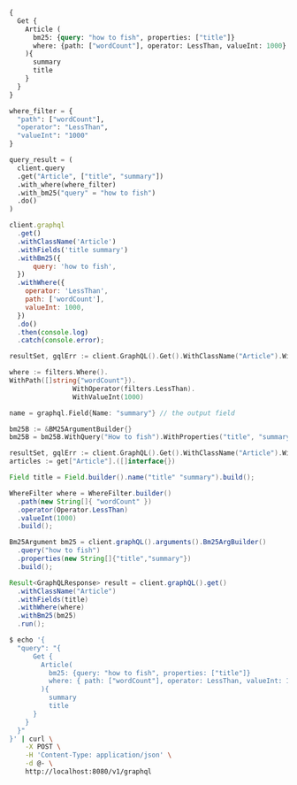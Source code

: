 
<Tabs groupId="languages">
<TabItem value="graphql" label="GraphQL">

```graphql
{
  Get {
    Article (
      bm25: {query: "how to fish", properties: ["title"]}
      where: {path: ["wordCount"], operator: LessThan, valueInt: 1000}
    ){
      summary
      title
    }
  }
}
```

</TabItem>
<TabItem value="py" label="Python">

```python
where_filter = {
  "path": ["wordCount"],
  "operator": "LessThan",
  "valueInt": "1000"
}

query_result = (
  client.query
  .get("Article", ["title", "summary"])
  .with_where(where_filter)
  .with_bm25("query" = "how to fish")
  .do()
)
```

</TabItem>
<TabItem value="js" label="JavaScript">

```js
client.graphql
  .get()
  .withClassName('Article')
  .withFields('title summary')
  .withBm25({
      query: 'how to fish',
  })
  .withWhere({
    operator: 'LessThan',
    path: ['wordCount'],
    valueInt: 1000,
  })
  .do()
  .then(console.log)
  .catch(console.error);
```

</TabItem>
<TabItem value="go" label="Go">

```go
resultSet, gqlErr := client.GraphQL().Get().WithClassName("Article").WithHybrid(hybrid).WithWhere(where).WithFields(name).Do(context.Background())

where := filters.Where().
WithPath([]string{"wordCount"}).
				WithOperator(filters.LessThan).
				WithValueInt(1000)  

name = graphql.Field{Name: "summary"} // the output field

bm25B := &BM25ArgumentBuilder{}
bm25B = bm25B.WithQuery("How to fish").WithProperties("title", "summary")

resultSet, gqlErr := client.GraphQL().Get().WithClassName("Article").WithBM25(bm25B).WithWhere(where).WithFields(name).Do(context.Background())
articles := get["Article"].([]interface{})
```

</TabItem>
<TabItem value="java" label="Java">

```java
Field title = Field.builder().name("title" "summary").build();

WhereFilter where = WhereFilter.builder()
  .path(new String[]{ "wordCount" })
  .operator(Operator.LessThan)
  .valueInt(1000)
  .build();

Bm25Argument bm25 = client.graphQL().arguments().Bm25ArgBuilder()
  .query("how to fish")
  .properties(new String[]{"title","summary"})
  .build();

Result<GraphQLResponse> result = client.graphQL().get()
  .withClassName("Article")
  .withFields(title)
  .withWhere(where)
  .withBm25(bm25)
  .run();
```

</TabItem>
<TabItem value="curl" label="Curl">

```bash
$ echo '{
  "query": "{
      Get {
        Article(
          bm25: {query: "how to fish", properties: ["title"]}
          where: { path: ["wordCount"], operator: LessThan, valueInt: 1000 }
        ){
          summary
          title
      }
    }
  }"
}' | curl \
    -X POST \
    -H 'Content-Type: application/json' \
    -d @- \
    http://localhost:8080/v1/graphql
```

</TabItem>
</Tabs>